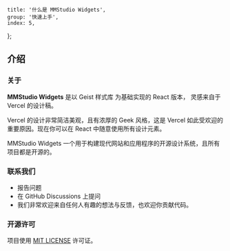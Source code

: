 
	title: '什么是 MMStudio Widgets',
	group: '快速上手',
	index: 5,
};

## 介绍

### 关于

**MMStudio Widgets** 是以 <Link rel="nofollow" target="_blank" href="https://github.com/geist-org/style">Geist 样式库</Link> 为基础实现的 React 版本，
灵感来自于 <Link rel="nofollow" target="_blank" href="https://vercel.co/design">Vercel 的设计稿</Link>。

Vercel 的设计非常简洁美观，且有浓厚的 Geek 风格，这是 Vercel 如此受欢迎的重要原因。现在你可以在
React 中随意使用所有设计元素。

MMStudio Widgets 一个用于构建现代网站和应用程序的开源设计系统，且所有项目都是开源的。

<Spacer y={3} />

### 联系我们

- <Link
  	color
  	target="_blank"
  	rel="nofollow"
  	href="https://github.com/taoqf/widgets/issues/new">
  	报告问题
  </Link>
- <Link
  	color
  	target="_blank"
  	rel="nofollow"
  	href="https://github.com/taoqf/widgets/discussions">
  	在 GitHub Discussions 上提问
  </Link>
- 我们非常欢迎来自任何人有趣的想法与反馈，也欢迎你贡献代码。

<Spacer y={3} />

### 开源许可

项目使用 [MIT LICENSE](https://github.com/taoqf/widgets/blob/master/LICENSE) 许可证。

